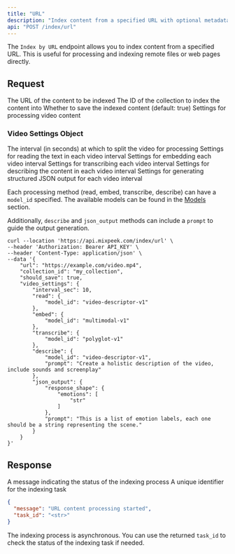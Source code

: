 ```yaml
---
title: "URL"
description: "Index content from a specified URL with optional metadata and processing settings."
api: "POST /index/url"
---
```


The `Index by URL` endpoint allows you to index content from a specified URL. This is useful for processing and indexing remote files or web pages directly.

## Request

<ParamField body="url" type="string" required>
  The URL of the content to be indexed
</ParamField>

<ParamField body="collection_id" type="string" required>
  The ID of the collection to index the content into
</ParamField>

<ParamField body="should_save" type="boolean" optional>
  Whether to save the indexed content (default: true)
</ParamField>

<ParamField body="video_settings" type="object" optional>
  Settings for processing video content
</ParamField>

### Video Settings Object

<ParamField body="interval_sec" type="number" required>
  The interval (in seconds) at which to split the video for processing
</ParamField>

<ParamField body="read" type="object" optional>
  Settings for reading the text in each video interval
</ParamField>

<ParamField body="embed" type="object" optional>
  Settings for embedding each video interval
</ParamField>

<ParamField body="transcribe" type="object" optional>
  Settings for transcribing each video interval
</ParamField>

<ParamField body="describe" type="object" optional>
  Settings for describing the content in each video interval
</ParamField>

<ParamField body="json_output" type="object" optional>
  Settings for generating structured JSON output for each video interval
</ParamField>

Each processing method (read, embed, transcribe, describe) can have a `model_id` specified. The available models can be found in the [Models](/introduction/models/overview) section.

Additionally, `describe` and `json_output` methods can include a `prompt` to guide the output generation.

<RequestExample>

```shell Shell
curl --location 'https://api.mixpeek.com/index/url' \
--header 'Authorization: Bearer API_KEY' \
--header 'Content-Type: application/json' \
--data '{
    "url": "https://example.com/video.mp4",
    "collection_id": "my_collection",
    "should_save": true,
    "video_settings": {
        "interval_sec": 10,
        "read": {
            "model_id": "video-descriptor-v1"
        },
        "embed": {
            "model_id": "multimodal-v1"
        },
        "transcribe": {
            "model_id": "polyglot-v1"
        },
        "describe": {
            "model_id": "video-descriptor-v1",
            "prompt": "Create a holistic description of the video, include sounds and screenplay"
        },
        "json_output": {
            "response_shape": {
                "emotions": [
                    "str"
                ]
            },
            "prompt": "This is a list of emotion labels, each one should be a string representing the scene."
        }
    }
}'
```

</RequestExample>

## Response

<ResponseField name="message" type="string">
  A message indicating the status of the indexing process
</ResponseField>

<ResponseField name="task_id" type="string">
  A unique identifier for the indexing task
</ResponseField>

<ResponseExample>

```json Response
{
  "message": "URL content processing started",
  "task_id": "<str>"
}
```

</ResponseExample>

The indexing process is asynchronous. You can use the returned `task_id` to check the status of the indexing task if needed.
